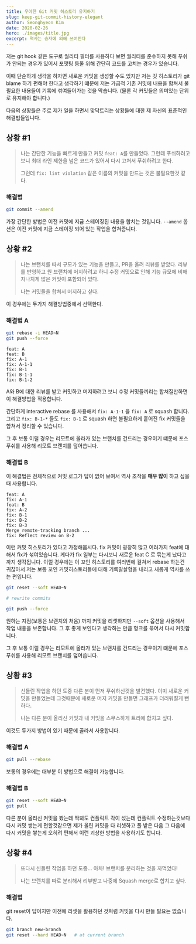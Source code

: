 ```yaml
---
title: 우아한 Git 커밋 히스토리 유지하기
slug: keep-git-commit-history-elegant
author: Seonghyeon Kim
date: 2020-02-26
hero: ./images/title.jpg
excerpt: 역사는 승자에 의해 쓰여진다
---
```


저는 git hook 같은 도구로 퀄리티 필터를 사용하다 보면 퀄리티를 준수하지 못해 푸쉬가 안되는 경우가 있어서 포맷팅 등울 위해 간단히 코드를 고치는 경우가 있습니다. 

이때 단순하게 생각을 하자면 새로운 커밋을 생성할 수도 있지만 저는 깃 히스토리가 git blame 하기 편해야 한다고 생각하기 떄문에 저는 가급적 기존 커밋에 내용을 합쳐서 불필요한 내용들이 기록에 섞여들어가는 것을 막습니다. (물론 각 커밋들은 의미있는 단위로 유지해야 합니다.)

다음의 상황듫은 주로 제가 일을 하면서 맞닥트리는 상황들에 대한 제 자신의 표준적인 해결법들입니다.

## 상황 #1

> 나는 간단한 기능을 빠르게 만들고 커밋 `feat: A`를 만들었다. 그런데 푸쉬하려고 보니 최대 라인 제한을 넘은 코드가 있어서 다시 고쳐서 푸쉬하려고 한다.
>
> 그런데 `fix: lint violation` 같은 이름의 커밋을 만드는 것은 불필요한것 같다.

### 해결법

```bash
git commit --amend
```

가장 간단한 방법은 이전 커밋에 지금 스테이징된 내용을 합치는 것입니다. `--amend` 옵션은 이전 커밋에 지금 스테이징 되어 있는 작업을 합쳐줍니다.

## 상황 #2

> 나는 브랜치를 따서 규모가 있는 기능을 만들고, PR을 올려 리뷰를 받았다. 리뷰를 반영하고 원 브랜치에 머지하려고 하니 수정 커밋으로 인해 기능 규모에 비해 지나치게 많은 커밋이 포함되어 있다.
>
> 나는 커밋들을 합쳐서 머지하고 싶다.

이 경우에는 두가지 해결방법중에서 선택한다. 

### 해결법 A

```bash
git rebase -i HEAD~N
git push --force
```

```git
feat: A
feat: B
fix: A-1
fix: A-1-1
fix: B-1
fix: B-1-1
fix: B-1-2
```

A와 B에 대한 리뷰를 받고 커밋하고 머지하려고 보니 수정 커밋들끼리는 합쳐질만하면 이 해결방법을 적용합니다.

간단하게 interactive rebase 를 사용해서 `fix: A-1-1` 을 `fix: A` 로 squash 합니다. 그리고 `fix: B-1-*` 들도 `fix: B-1` 로 squash 하면 불필요하게 흩어진 fix 커밋들을 합쳐서 정리할 수 있습니다.

그 후 보통 이럴 경우는 리모트에 올라가 있는 브랜치를 건드리는 경우이기 떄문에 포스 푸쉬를 사용해 리모트 브랜치를 덮어씁니다.

### 해결법 B

이 해결법은 전체적으로 커밋 로그가 답이 없어 보여서 역사 조작을 **매우 많이** 하고 싶을때 사용합니다.

```
feat: A
fix: A-1
feat: B
fix: A-2
fix: B-1
fix: B-2
fix: B-3
Merge remote-tracking branch ...
fix: Reflect review on B-2
```

이런 커밋 히스토리가 있다고 가정해봅시다. fix 커밋이 굉장히 많고 여러가지 feat에 대해서 fix가 섞여있습니다. 게다가 fix 일부는 다시보니 새로운 feat C 로 묶는게 났다고까지 생각됩니다. 이럴 경우에는 이 꼬인 히스토리를 여러번에 걸쳐서 rebase 하는건 귀찮아서 저는 보통 꼬인 커밋히스토리들에 대해 기록말살형을 내리고 새롭게 역사를 쓰는 편입니다.

```bash
git reset --soft HEAD~N

# rewrite commits

git push --force
```

원하는 지점(보통은 브랜치의 처음) 까지 커밋을 리셋하지만 `--soft` 옵션을 사용해서 작업 내용을 보존합니다. 그 후 좋게 보인다고 생각하는 만큼 헝크를 묶어서 다시 커밋합니다. 

그 후 보통 이럴 경우는 리모트에 올라가 있는 브랜치를 건드리는 경우이기 떄문에 포스 푸쉬를 사용해 리모트 브랜치를 덮어씁니다.

## 상황 #3

> 신들린 작업을 하던 도중 다른 분이 먼저 푸쉬하신것을 발견했다. 이미 새로운 커밋을 만들었는데 그것때문에 새로운 머지 커밋을 만들면 그래프가 더러워질게 뻔하다.
>
> 나는 다른 분이 올리신 커밋과 내 커밋을 스무스하게 트리에 합치고 싶다.

이것도 두가지 방법이 있기 때문에 골라서 사용합니다.

### 해결법 A

```bash
git pull --rebase
```

보통의 경우에는 대부분 이 방법으로 해결이 가능합니다.

### 해결법 B

```bash
git reset --soft HEAD~N
git pull
```

다른 분이 올리신 커밋을 봤는데 딱뵈도 컨플릭트 각이 섰는데 컨플릭트 수정하는것보다 다시 커밋 쌓는게 편할것같으면 제가 올린 커밋을 다 리셋하고 풀 받은 다음 그 다음에 다시 커밋을 쌓는게 오히려 편해서 이런 괴상한 방법을 사용하기도 합니다.

## 상황 #4

> 또다시 신들린 작업을 하던 도중... 아차! 브랜치를 분리하는 것을 까먹었다!
>
> 나는 브랜치를 따로 분리해서 리뷰받고 나중에 Squash merge로 합치고 싶다.

### 해결법

git reset이 답이지만 이전에 리셋을 활용하던 것처럼 커밋을 다시 만들 필요는 없습니다.

```bash
git branch new-branch
git reset --hard HEAD~N   # at current branch
```